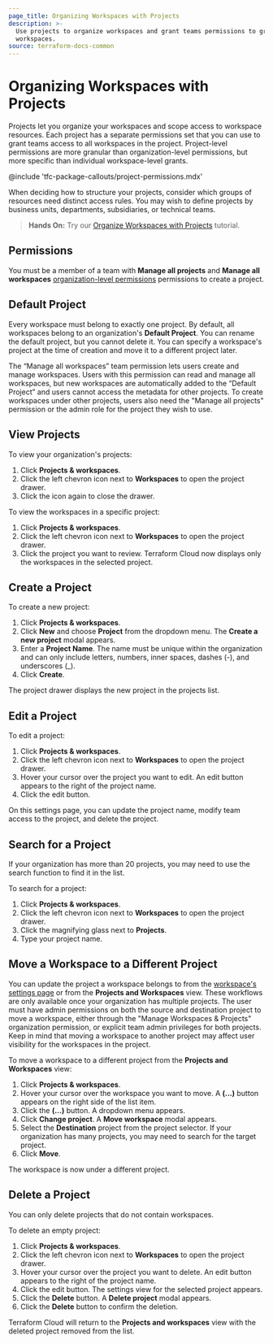 ```yaml
---
page_title: Organizing Workspaces with Projects
description: >-
  Use projects to organize workspaces and grant teams permissions to groups of
  workspaces.
source: terraform-docs-common
---
```


# Organizing Workspaces with Projects

Projects let you organize your workspaces and scope access to workspace resources. Each project has a separate permissions set that you can use to grant teams access to all workspaces in the project. Project-level permissions are more granular than organization-level permissions, but more specific than individual workspace-level grants.

<!-- BEGIN: TFC:only name:pnp-callout -->

@include 'tfc-package-callouts/project-permissions.mdx'

<!-- END: TFC:only name:pnp-callout -->

When deciding how to structure your projects, consider which groups of resources need distinct access rules. You may wish to define projects by business units, departments, subsidiaries, or technical teams. 

> **Hands On:**  Try our [Organize Workspaces with Projects](/terraform/tutorials/cloud/projects) tutorial. 

## Permissions

You must be a member of a team with **Manage all projects** and **Manage all workspaces** [organization-level permissions](/terraform/enterprise/users-teams-organizations/permissions#organization-permissions) permissions to create a project.

## Default Project

Every workspace must belong to exactly one project. By default, all workspaces belong to an organization's **Default Project**. You can rename the default project, but you cannot delete it. You can specify a workspace's project at the time of creation and move it to a different project later. 

The “Manage all workspaces” team permission lets users create and manage workspaces. Users with this permission can read and manage all workspaces, but new workspaces are automatically added to the “Default Project” and users cannot access the metadata for other projects. To create workspaces under other projects, users also need the "Manage all projects" permission or the admin role for the project they wish to use.

## View Projects

To view your organization's projects:

1.  Click **Projects & workspaces**.
2.  Click the left chevron icon next to **Workspaces** to open the project drawer. 
3.  Click the icon again to close the drawer.

To view the workspaces in a specific project:

1.  Click **Projects & workspaces**.
2.  Click the left chevron icon next to **Workspaces** to open the project drawer.
3.  Click the project you want to review. Terraform Cloud now displays only the workspaces in the selected project.

## Create a Project

To create a new project:

1.  Click **Projects & workspaces**.
2.  Click **New** and choose **Project** from the dropdown menu. The **Create a new project** modal appears.
3.  Enter a **Project Name**. The name must be unique within the organization and can only include letters, numbers, inner spaces, dashes (-), and underscores (\_).
4.  Click **Create**.

The project drawer displays the new project in the projects list. 

## Edit a Project

To edit a project:

1.  Click **Projects & workspaces**.
2.  Click the left chevron icon next to **Workspaces** to open the project drawer.
3.  Hover your cursor over the project you want to edit. An edit button appears to the right of the project name.
4.  Click the edit button.

On this settings page, you can update the project name, modify team access to the project, and delete the project. 

## Search for a Project

If your organization has more than 20 projects, you may need to use the search function to find it in the list.

To search for a project:

1.  Click **Projects & workspaces**.
2.  Click the left chevron icon next to **Workspaces** to open the project drawer.
3.  Click the magnifying glass next to **Projects**.
4.  Type your project name.

## Move a Workspace to a Different Project

You can update the project a workspace belongs to from the [workspace's settings page](/terraform/enterprise/workspaces/settings) or from the **Projects and Workspaces** view. These workflows are only available once your organization has multiple projects. The user must have admin permissions on both the source and destination project to move a workspace, either through the "Manage Workspaces & Projects" organization permission, or explicit team admin privileges for both projects. Keep in mind that moving a workspace to another project may affect user visibility for the workspaces in the project.

To move a workspace to a different project from the **Projects and Workspaces** view:

1.  Click **Projects & workspaces**.
2.  Hover your cursor over the workspace you want to move. A **(...)** button appears on the right side of the list item.
3.  Click the **(...)** button. A dropdown menu appears.
4.  Click **Change project**. A **Move workspace** modal appears.
5.  Select the **Destination** project from the project selector. If your organization has many projects, you may need to search for the target project.
6.  Click **Move**.

The workspace is now under a different project.

## Delete a Project

You can only delete projects that do not contain workspaces.

To delete an empty project:

1.  Click **Projects & workspaces**.
2.  Click the left chevron icon next to **Workspaces** to open the project drawer.
3.  Hover your cursor over the project you want to delete. An edit button appears to the right of the project name.
4.  Click the edit button. The settings view for the selected project appears.
5.  Click the **Delete** button. A **Delete project** modal appears.
6.  Click the **Delete** button to confirm the deletion.

Terraform Cloud will return to the **Projects and workspaces** view with the deleted project removed from the list.
